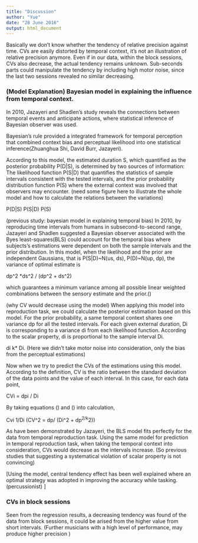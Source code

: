 ---
title: "Discussion"
author: "Yue"
date: "28 June 2016"
output: html_document
---
Basically we don't know whether the tendency of relative precision against time. CVs are easily distorted by temporal context, it's not an illustration of relative precision anymore. Even if in our data, within the block sessions, CVs also decrease, the actual tendency remains unknown. Sub-seconds parts could manipulate the tendency by including high motor noise, since the last two sessions revealed no similar decreasing.

### (Model Explanation) Bayesian model in explaining the influence from temporal context.  

In 2010, Jazayeri and Shadlen's study reveals the connections between temporal events and anticipate actions, where statistical inference of Bayesian observer was used.  


Bayesian’s rule provided a integrated framework for temporal perception that combined context bias and perceptual likelihood into one statistical inference(Zhuanghua Shi, David Burr, Jazayeri). 

According to this model, the estimated duration S, which quantified as the posterior probability P(D|S), is determined by two sources of information: The likelihood function P(S|D) that quantifies the statistics of sample intervals consistent with the tested intervals, and the prior probability  distribution function P(S) where the external context was involved that observers may encounter. 
(need some figure here to illustrate the whole model and how to calculate the relations between the variations)

 P(D|S)  P(S|D) P(S)

(previous study: bayesian model in explaining temporal bias)
In 2010, by reproducing time intervals from humans in subsecond-to-second range, Jazayeri and Shadlen suggested  a Bayesian observer associated with the Byes least-squares(BLS) could account for the temporal bias where subjects’s estimations were dependent on both the sample intervals and the prior distribution. In this model, when the likelihood and the prior are independent Gaussians, that is P(S|D)~N(us, ds), P(D)~N(up, dp), the variance of optimal estimate is 

dp^2 *ds^2 / (dp^2 + ds^2) 

which guarantees a minimum variance among all possible linear weighted combinations between the sensory estimate and the prior.()

(why CV would decrease using the model)
When applying this model into reproduction task, we could calculate the posterior estimation based on this model.
For the prior probability, a same temporal context shares one variance dp for all the tested intervals. 
For each given external duration, Di is corresponding to a variance di from each likelihood function. According to the scalar property, di is proportional to the sample interval Di. 

di  k* Di.  (Here we didn’t take motor noise into consideration, only the bias from the perceptual estimations)

Now when we try to predict the CVs of the estimations using this model. According to the definition, CV is the ratio between the standard deviation of the data points and the value of each interval. In this case, for each data point, 

CVi = dpi / Di

By taking equations () and () into calculation, 

Cvi  1/Di (CV^2 = dp/ (Di^2 + dp^2/k^2))

As have been demonstrated by Jazayeri, the BLS model fits perfectly for the data from temporal reproduction task. Using the same model for prediction in temporal reproduction task, when taking the temporal context into consideration, CVs would decrease as the intervals increase. 
(So previous studies that suggesting a systematical violation of scalar property is not convincing)

[Using the model, central tendency effect has been well explained where an optimal strategy was adopted in improving the accuracy while tasking.(percussionist) ]


### CVs in block sessions

Seen from the regression results, a decreasing tendency was found of the data from block sessions, it could be arised from the higher value from short intervals. (Further musicians with a high level of performance, may produce higher precision )
